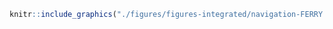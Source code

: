 <!-- #### Navigation - Traversier / roulier {-} -->


<!-- -------------------------------------------------- -->

```r
knitr::include_graphics("./figures/figures-integrated/navigation-FERRY.RO.RO.png")
```

<br>

